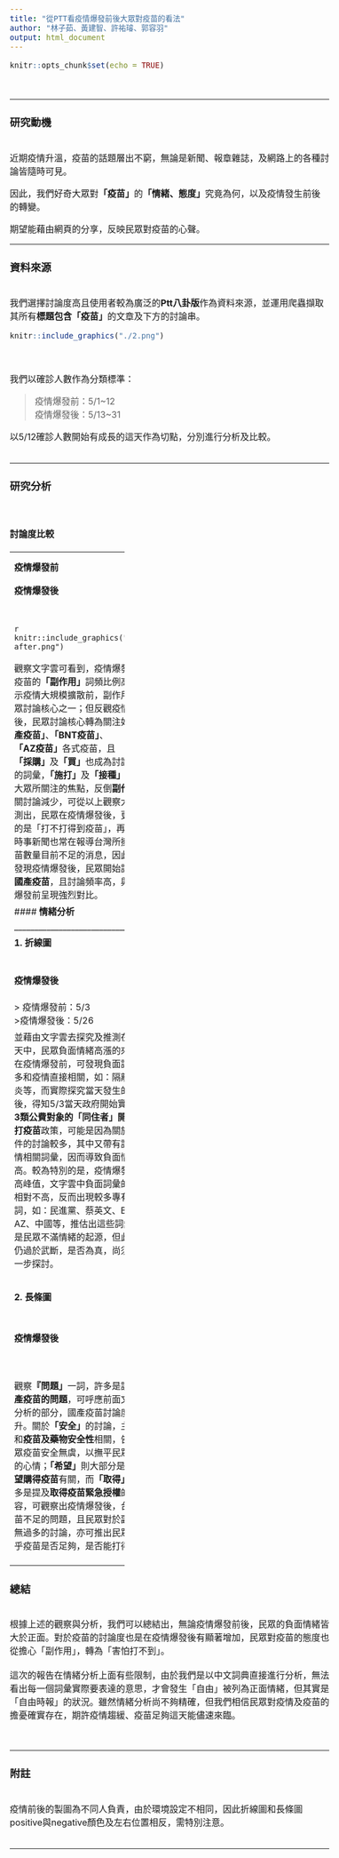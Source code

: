 ```yaml
---
title: "從PTT看疫情爆發前後大眾對疫苗的看法"
author: "林子茹、黃建智、許祐璿、郭容羽"
output: html_document
---
```


```r
knitr::opts_chunk$set(echo = TRUE)
```
<style type="text/css">
body{ /* Normal  */
      font-size: 16px;
  }
</style>
<br> 

--------------------

### 研究動機
<br>
近期疫情升溫，疫苗的話題層出不窮，無論是新聞、報章雜誌，及網路上的各種討論皆隨時可見。

因此，我們好奇大眾對**「疫苗」**的**「情緒、態度」**究竟為何，以及疫情發生前後的轉變。

期望能藉由網頁的分享，反映民眾對疫苗的心聲。
<br> 

----------------------

### 資料來源
<br>
我們選擇討論度高且使用者較為廣泛的**Ptt八卦版**作為資料來源，並運用爬蟲擷取其所有**標題包含「疫苗」**的文章及下方的討論串。

```r
knitr::include_graphics("./2.png")
```
<div class="col-md-6">
<br>
<br>
我們以確診人數作為分類標準：

> 疫情爆發前：5/1~12 
<br>
> 疫情爆發後：5/13~31

以5/12確診人數開始有成長的這天作為切點，分別進行分析及比較。
<br>
<br>
</div>

----------------------------

### 研究分析

<br>
<div class="col-md-12">
#### **討論度比較**

-----------------------------
</div>
<div class="col-md-6">
<br>

| **疫情爆發前文章數**| **疫情爆發後文章數** |   
|:-------------------:|:--------------------:|
|         405篇       |         7170篇       | 

<br>
</div> 

<div class="col-md-6">
<br>

從所網路爬蟲所截取的文章數可初步了解:
<br>
<br>
疫情爆發前**疫苗相關的討論度**遠不如疫情爆發後的狀況。
<br>
<br>
<br>


</div>

<div class="col-md-12">

#### **文字雲比較** 

-------------------------
</div>

<div class="col-md-6">

**疫情爆發前**

</div>

<div class="col-md-6">

**疫情爆發後** 

</div>

<div class="col-md-6">

<br>
```r
knitr::include_graphics("./5_1to5_12wordscloud.png")
```
</div>

<div class="col-md-6">

```r
knitr::include_graphics("./all after.png")
```

</div> 

<div class="col-md-12">

觀察文字雲可看到，疫情爆發前，疫苗的**「副作用」**詞頻比例高，顯示疫情大規模擴散前，副作用為民眾討論核心之一；但反觀疫情爆發後，民眾討論核心轉為關注如**「國產疫苗」**、**「BNT疫苗」**、**「AZ疫苗」**各式疫苗，且**「採購」**及**「買」**也成為討論度高的詞彙，**「施打」**及**「接種」**亦為大眾所關注的焦點，反倒**副作用**相關討論減少，可從以上觀察大致推測出，民眾在疫情爆發後，更在乎的是「打不打得到疫苗」，再加上時事新聞也常在報導台灣所擁有疫苗數量目前不足的消息，因此，可發現疫情爆發後，民眾開始討論起**國產疫苗**，且討論頻率高，與疫情爆發前呈現強烈對比。
<br>
</div> 
<br>
<div class="col-md-12">

#### **情緒分析**

_____________________________

**1. 折線圖**

<br>
<div class="col-md-6">
**疫情爆發前**

</div>

<div class="col-md-6">

**疫情爆發後** 

</div>
<div class="col-md-6">
```r
knitr::include_graphics("./Rplot05.png")
```

</div>
<br>
<br>
<div class="col-md-6">
```r
knitr::include_graphics("./1.png")
```

</div>
</div>
<br>
<br>
<div class="col-md-6">
<br>
我們觀察疫情前後的折線圖，分析民眾負面情緒的高峰值：

> 疫情爆發前：5/3
<br>
>疫情爆發後：5/26

並藉由文字雲去探究及推測在這兩天中，民眾負面情緒高漲的來源，在疫情爆發前，可發現負面詞彙大多和疫情直接相關，如：隔離、肺炎等，而實際探究當天發生的事件後，得知5/3當天政府開始實施**1至3類公費對象的「同住者」開放施打疫苗**政策，可能是因為關於此事件的討論較多，其中又帶有許多疫情相關詞彙，因而導致負面情緒較高。較為特別的是，疫情爆發後的高峰值，文字雲中負面詞彙的比例相對不高，反而出現較多專有名詞，如：民進黨、蔡英文、BNT、AZ、中國等，推估出這些詞彙也許是民眾不滿情緒的起源，但此估計仍過於武斷，是否為真，尚須更進一步探討。

</div>

<div class="col-md-6">

<ul class="nav nav-tabs">
<li><a data-toggle="tab" href="#before-wordcloud">疫情爆發前文字雲</a></li>
<li><a data-toggle="tab" href="#after-wordcloud">疫情爆發後文字雲</a></li>
</ul>

<div class="tab-content">
<div id="before-wordcloud" class="tab-pane fade in active">
<br>
<br>
<br>
```r
knitr::include_graphics("./wordcloud5_3.png")
```
</div>
<br>
<div id="after-wordcloud" class="tab-pane fade">
```r
knitr::include_graphics("./May26peak.png")
```
</div>
</div>
<br>
<br>

</div>
<br>
<br>
<br>

**2. 長條圖**

<br>


<div class="col-md-6">
**疫情爆發前**

</div>

<div class="col-md-6">

**疫情爆發後** 

</div>
<div class="col-md-6">
```r
knitr::include_graphics("./5_1-5_12.png")
```

</div><div class="col-md-6">
```r
knitr::include_graphics("./~531.png")
```

</div>
<div class="col-md-12">
針對長條圖，我們利用**corpus**個別分析詞彙之間的關係，以下依疫情爆發前後個別擷取部分資料探討：
<br>
<br>
**疫情爆發前**
</div>
<br>
<br>
<div class="col-md-12">
<ul class="nav nav-tabs">
<li><a data-toggle="tab" href="#before1">副作用</a></li>
<li><a data-toggle="tab" href="#before2">感染</a></li>
<li><a data-toggle="tab" href="#before3">自由</a></li>
<li><a data-toggle="tab" href="#before4">嚴重</a></li>
</ul>

<div class="tab-content">
<div id="before1" class="tab-pane fade in active">
```r
knitr::include_graphics("./before1.png")
```
</div>
<div id="before2" class="tab-pane fade">
```r
knitr::include_graphics("./before2.png")
```
</div>
<div id="before3" class="tab-pane fade">
```r
knitr::include_graphics("./before3.png")
```
</div>
<div id="before4" class="tab-pane fade">
```r
knitr::include_graphics("./before4.png")
```
</div>
</div>
</div>
<br>
<br>
<div class="col-md-12">
<br>
從**「副作用」**一詞可發現，大部分民眾在討論的為**疫苗的副作用**，其中又以**AZ疫苗血栓**的副作用談及最多，可發現疫情爆發前，民眾較擔心疫苗的施打是否會帶來嚴重副作用。而**「感染」**多形容**感染源不明**，可推測應該是當時5/11及12出現幾例感染源不明的案例，使民眾較為擔心，但其中也可發現，在疫情大爆發前，仍有民眾覺得**「打疫苗的風險勝過感染」**。關於**「自由」**這個詞彙，除了談及民主自由外，更多是**自由時報**的署名；**「嚴重」**相關的討論，除了提及疫情嚴重之外，亦有更多是形容**施打疫苗的嚴重副作用**及**嚴重過敏反應**。從上述幾個詞彙，可大致推估當時民眾更擔心的是疫苗相關副作用。
<br>
<br>
</div>

<div class="col-md-12">
**疫情爆發後**
</div>
<div class="col-md-12">
<ul class="nav nav-tabs">
<li><a data-toggle="tab" href="#after1">問題</a></li>
<li><a data-toggle="tab" href="#after2">安全</a></li>
<li><a data-toggle="tab" href="#after3">希望</a></li>
<li><a data-toggle="tab" href="#after4">取得</a></li>
</ul>

<div class="tab-content">
<div id="after1" class="tab-pane fade in active">
```r
knitr::include_graphics("./after1.png")
```
</div>
<div id="after2" class="tab-pane fade">
```r
knitr::include_graphics("./after2.jpg")
```
</div>
<div id="after3" class="tab-pane fade">
```r
knitr::include_graphics("./after3.jpg")
```
</div>
<div id="after4" class="tab-pane fade">
```r
knitr::include_graphics("./after.4.jpg")
```
</div>
</div>

<br>
觀察**『問題」**一詞，許多是談論**國產疫苗的問題**，可呼應前面文字雲分析的部分，國產疫苗討論度上升。關於**「安全」**的討論，主要是和**疫苗及藥物安全性**相關，告知民眾疫苗安全無虞，以撫平民眾不安的心情；**「希望」**則大部分是和**希望購得疫苗**有關，而**「取得」**也大多是提及**取得疫苗緊急授權**的內容，可觀察出疫情爆發後，台灣疫苗不足的問題，且民眾對於副作用無過多的討論，亦可推出民眾更在乎疫苗是否足夠，是否能打得到。
<br>
<br>

----------------------------

### 總結
<br>
根據上述的觀察與分析，我們可以總結出，無論疫情爆發前後，民眾的負面情緒皆大於正面。對於疫苗的討論度也是在疫情爆發後有顯著增加，民眾對疫苗的態度也從擔心「副作用」，轉為「害怕打不到」。
<br>
<br>
這次的報告在情緒分析上面有些限制，由於我們是以中文詞典直接進行分析，無法看出每一個詞彙實際要表達的意思，才會發生「自由」被列為正面情緒，但其實是「自由時報」的狀況。雖然情緒分析尚不夠精確，但我們相信民眾對疫情及疫苗的擔憂確實存在，期許疫情趨緩、疫苗足夠這天能儘速來臨。

<br>

----------------------------

### 附註
<br>
疫情前後的製圖為不同人負責，由於環境設定不相同，因此折線圖和長條圖positive與negative顏色及左右位置相反，需特別注意。
<br>
<br>

-----------------------------



